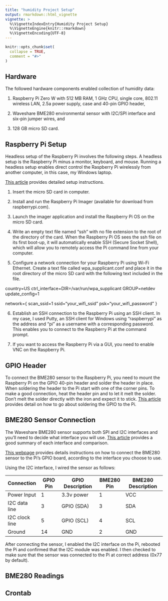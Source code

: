 ```yaml
---
title: "humidity Project Setup"
output: rmarkdown::html_vignette
vignette: >
  %\VignetteIndexEntry{Humidity Project Setup}
  %\VignetteEngine{knitr::rmarkdown}
  %\VignetteEncoding{UTF-8}
---
```


```r
knitr::opts_chunk$set(
  collapse = TRUE,
  comment = "#>"
)
```

## Hardware

The followed hardware components enabled collection of humidity data:

1. Raspberry Pi Zero W with 512 MB RAM, 1 GHz CPU, single core, 802.11 wireless 
LAN, 2.5a power supply, case and 40-pin GPIO header,

2. Waveshare BME280 environmental sensor with I2C/SPI interface and six-pin jumper
wires, and

3. 128 GB micro SD card.

## Raspberry Pi Setup

Headless setup of the Raspberry Pi involves the following steps.  A headless setup 
is the Raspberry Pi minus a monitor, keyboard, and mouse.  Running a headless setup 
enables direct control the Raspberry Pi wirelessly from another computer, in this
case, my Windows laptop.

[This article](https://www.tomshardware.com/reviews/raspberry-pi-headless-setup-how-to,6028.html) provides detailed setup instructions.  

1. Insert the micro SD card in computer.

2. Install and run the Raspberry Pi Imager (available for download from raspberrypi.com).

3. Launch the imager application and install the Raspberry Pi OS on the micro SD card.

4. Write an empty text file named "ssh" with no file extension to the root of 
the directory of the card. When the Raspberry Pi OS sees the ssh file on its first 
boot-up, it will automatically enable SSH (Secure Socket Shell), which will allow 
you to remotely access the Pi command line from your computer.

5. Configure a network connection for your Raspberry Pi using Wi-Fi Ethernet. Create 
a text file called wpa_supplicant.conf and place it in the root directory of the 
micro SD card with the following text included in the file.

country=US
ctrl_interface=DIR=/var/run/wpa_supplicant GROUP=netdev
update_config=1

network={
scan_ssid=1
ssid="your_wifi_ssid"
psk="your_wifi_password"
}

6. Establish an SSH connection to the Raspberry Pi using an SSH client.  In my case,
I used Putty, an SSH client for Windows using "raspberrypi" as the address and "pi"
as a username with a corresponding password.  This enables you to connect to the Raspberry 
Pi at the command prompt.

7. If you want to access the Raspberry Pi via a GUI, you need to enable VNC on the 
Raspberry Pi.

## GPIO Header

To connect the BME280 sensor to the Raspberry Pi, you need to mount the Raspberry Pi
on the GPIO 40-pin header and solder the header in place.  When soldering the header 
to the Pi start with one of the corner pins. To make a good connection, heat 
the header pin and to let it melt the solder.  Don’t melt the solder directly with 
the iron and expect it to stick.  [This article](https://dronebotworkshop.com/soldering-raspberry-pi-zero-gpio/) provides detail
on how to go about soldering the GPIO to the Pi.

## BME280 Sensor Connection

The Waveshare BME280 sensor supports both SPI and I2C interfaces and you'll need to decide what 
interface you will use.  [This article](https://medium.com/@rjrajbir24/difference-between-i2c-and-spi-i2c-vs-spi-c6a68d7242c4)
provides a good summary of each interface and comparison.

[This webpage](https://www.waveshare.com/wiki/BME280_Environmental_Sensor) provides 
details instructions on how to connect the BME280 sensor to the Pi's GPIO board, according
to the interface you choose to use.

Using the I2C interface, I wired the sensor as follows:

Connection | GPIO Pin | GPIO Description | BME280 Pin | BME280 Description 
-----------|----------|------------------|------------|-------------------
Power Input | 1 | 3.3v power | 1 | VCC
I2C data line | 3 | GPIO (SDA) | 3 | SDA
I2C clock line | 5 | GPIO (SCL) | 4 | SCL
Ground | 14 | GND | 2 | GND

After connecting the sensor, I enabled the I2C interface on the Pi, rebooted the Pi
and confirmed that the I2C module was enabled.  I then checked to make sure that the
sensor was connected to the Pi at correct address (0x77 by default).

## BME280 Readings



## Crontab

